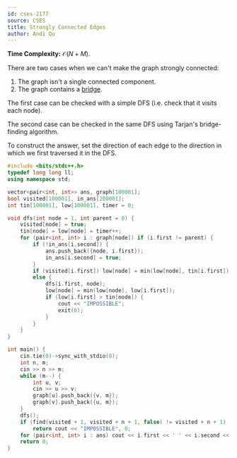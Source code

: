 ```yaml
---
id: cses-2177
source: CSES
title: Strongly Connected Edges
author: Andi Qu
---
```


**Time Complexity:** $\mathcal O(N + M)$.

There are two cases when we can't make the graph strongly connected:
1. The graph isn't a single connected component.
2. The graph contains a [bridge](/adv/BCC-2CC).

The first case can be checked with a simple DFS (i.e. check that it visits each node).

The second case can be checked in the same DFS using Tarjan's bridge-finding algorithm.

To construct the answer, set the direction of each edge to the direction in which we first traversed it in the DFS.

<LanguageSection>

<CPPSection>

```cpp
#include <bits/stdc++.h>
typedef long long ll;
using namespace std;

vector<pair<int, int>> ans, graph[100001];
bool visited[100001], in_ans[200001];
int tin[100001], low[100001], timer = 0;

void dfs(int node = 1, int parent = 0) {
	visited[node] = true;
	tin[node] = low[node] = timer++;
	for (pair<int, int> i : graph[node]) if (i.first != parent) {
		if (!in_ans[i.second]) {
			ans.push_back({node, i.first});
			in_ans[i.second] = true;
		}
		if (visited[i.first]) low[node] = min(low[node], tin[i.first]);
		else {
			dfs(i.first, node);
			low[node] = min(low[node], low[i.first]);
			if (low[i.first] > tin[node]) {
				cout << "IMPOSSIBLE";
				exit(0);
			}
		}
	}
}

int main() {
	cin.tie(0)->sync_with_stdio(0);
	int n, m;
	cin >> n >> m;
	while (m--) {
		int u, v;
		cin >> u >> v;
		graph[u].push_back({v, m});
		graph[v].push_back({u, m});
	}
	dfs();
	if (find(visited + 1, visited + n + 1, false) != visited + n + 1)
		return cout << "IMPOSSIBLE", 0;
	for (pair<int, int> i : ans) cout << i.first << ' ' << i.second << '\n';
	return 0;
}
```

</CPPSection>

</LanguageSection>
